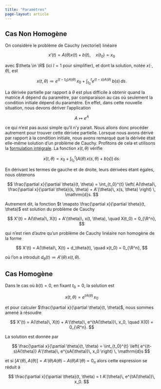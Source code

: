 ```yaml
---
title: "Paramètres"
page-layout: article
---
```


## Cas Non Homogène

On considère le problème de Cauchy (vectoriel) linéaire

$$
    x'(t) = A(\theta) x(t) + b(t), \quad x(t_0) = x_0
$$

avec $\theta \in \R$ (ici $l=1$ pour simplifier), et dont la solution, notée $x(\cdot, \theta)$, est

$$
    x(t, \theta) \coloneqq e^{(t-t_0)A(\theta)}\, x_0 + \int_{t_0}^{t} e^{(t-s)A(\theta)}\, b(s) \, ds.
$$

La dérivée partielle par rapport à $\theta$ est plus difficile à obtenir quand la matrice $A$ dépend du paramètre, par comparaison au cas où seulement la condition initiale dépend du paramètre. En effet, dans cette nouvelle situation, nous devons dériver l'application

$$
    A \mapsto e^A
$$

ce qui n'est pas aussi simple qu'il n'y parait. Nous allons donc procéder autrement pour trouver cette dérivée partielle. Lorsque nous avons dérivé par rapport à la condition initiale, nous avons remarqué que la dérivée était elle-même solution d'un problème de Cauchy. Profitons de cela et utilisons la [formulation intégrale](../edo_lineaires/definition.html#formulation-intégrale). La fonction $x(t, \theta)$ vérifie

$$
    x(t, \theta) = x_0 + \int_{t_0}^{t} \left( A(\theta)\, x(s, \theta) + b(s) \right) \, \mathrm{d}s.
$$

En dérivant les termes de gauche et de droite, leurs dérivées étant égales, nous obtenons 

$$
    \frac{\partial x}{\partial \theta}(t, \theta) = 
    \int_{t_0}^{t} \left( A(\theta)\, \frac{\partial x}{\partial \theta}(s, \theta) + A'(\theta)\, x(s, \theta) \right) \, \mathrm{d}s.
$$

Autrement dit, la fonction $t \mapsto \frac{\partial x}{\partial \theta}(t, \theta)$ est solution du problème de Cauchy

$$
    X'(t) = A(\theta)\, X(t) + A'(\theta)\, x(t, \theta), \quad X(t_0) = 0_{\R^n},
$$

qui n'est rien d'autre qu'un problème de Cauchy linéaire non homogène de la forme 

$$
    X'(t) = A(\theta)\, X(t) + d_\theta(t), \quad x(t_0) = 0_{\R^n},
$$

où l'on a introduit $d_\theta(t) \coloneqq A'(\theta)\, x(t, \theta)$. 

## Cas Homogène

Dans le cas où $b(t) = 0$, en fixant $t_0=0$, la solution est

$$
    x(t, \theta) = e^{tA(\theta)}\, x_0
$$

et pour calculer $\frac{\partial x}{\partial \theta}(t, \theta)$, nous sommes amené à résoudre

$$
    X'(t) = A(\theta)\, X(t) + A'(\theta)\, e^{tA(\theta)}\, x_0, \quad X(0) = 0_{\R^n}.
$$

La solution est donnée par 

$$
    \frac{\partial x}{\partial \theta}(t, \theta) = 
    \int_{t_0}^{t} \left( e^{(t-s)A(\theta)} A'(\theta)\, e^{sA(\theta)}\, x_0 \right) \, \mathrm{d}s
$$

et si $[A'(\theta), A(\theta)] = A'(\theta) A(\theta) - A(\theta) A'(\theta) = 0_n$ alors cette expression se réduit à

$$
    \frac{\partial x}{\partial \theta}(t, \theta) = t A'(\theta)\, e^{tA(\theta)}\, x_0.
$$
